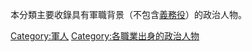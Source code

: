 本分類主要收錄具有軍職背景（不包含[[義務役|義務役]]）的政治人物。

[[Category:軍人|Category:軍人]]
[[Category:各職業出身的政治人物|Category:各職業出身的政治人物]]